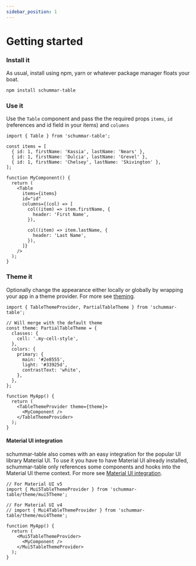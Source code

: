 ```yaml
---
sidebar_position: 1
---
```


# Getting started

### Install it

As usual, install using npm, yarn or whatever package manager floats your boat.

```bash
npm install schummar-table
```

### Use it

Use the `Table` component and pass the the required props `items`, `id` (references and id field in your items) and `columns`

```tsx
import { Table } from 'schummar-table';

const items = [
  { id: 1, firstName: 'Kassia', lastName: 'Nears' },
  { id: 1, firstName: 'Dulcia', lastName: 'Grevel' },
  { id: 1, firstName: 'Chelsey', lastName: 'Skivington' },
];

function MyComponent() {
  return (
    <Table
      items={items}
      id="id"
      columns={(col) => [
        col((item) => item.firstName, {
          header: 'First Name',
        }),

        col((item) => item.lastName, {
          header: 'Last Name',
        }),
      ]}
    />
  );
}
```

### Theme it

Optionally change the appearance either locally or globally by wrapping your app in a theme provider.
For more see [theming](/themming).

```tsx
import { TableThemeProvider, PartialTableTheme } from 'schummar-table';

// Will merge with the default theme
const theme: PartialTableTheme = {
  classes: {
    cell: '.my-cell-style',
  },
  colors: {
    primary: {
      main: '#2e8555',
      light: '#33925d',
      contrastText: 'white',
    },
  },
};

function MyApp() {
  return (
    <TableThemeProvider theme={theme}>
      <MyComponent />
    </TableThemeProvider>
  );
}
```

#### Material UI integration

schummar-table also comes with an easy integration for the popular UI library Material UI.
To use it you have to have Material UI already installed, schummar-table only references some components and hooks into the Material UI theme context.
For more see [Material UI integration](/mui-integration).

```tsx
// For Material UI v5
import { Mui5TableThemeProvider } from 'schummar-table/theme/mui5Theme';

// For Material UI v4
// import { Mui4TableThemeProvider } from 'schummar-table/theme/mui4Theme';

function MyApp() {
  return (
    <Mui5TableThemeProvider>
      <MyComponent />
    </Mui5TableThemeProvider>
  );
}
```
